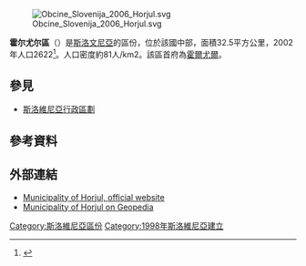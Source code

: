 [[File:Obcine_Slovenija_2006_Horjul.svg|thumb]]

'''霍尔尤尔區'''（{{lang-sl|Občina Horjul}}）是[[斯洛文尼亞|斯洛文尼亞]]的區份，位於該國中部，面積32.5平方公里，2002年人口2622<ref>{{Cite web |url=http://www.stat.si/popis2002/en/ |title=Statistical Office of the Republic of Slovenia, census of 2002 |accessdate=2017-02-24 |archive-date=2016-12-18 |archive-url=https://web.archive.org/web/20161218144633/http://www.stat.si/popis2002/en/ |dead-url=no }}</ref>。人口密度約81人/km2。該區首府為[[霍爾尤爾|霍爾尤爾]]。

==參見==
*[[斯洛維尼亞行政區劃|斯洛維尼亞行政區劃]]

==參考資料==
{{Reflist}}

==外部連結==
* [http://www.horjul.si Municipality of Horjul, official website]
* [http://www.geopedia.si/Geopedia_en.html#L5567_F10111650_T1193_vF_b4_x446132.5_y97282_s14 Municipality of Horjul on Geopedia] {{Wayback|url=http://www.geopedia.si/Geopedia_en.html#L5567_F10111650_T1193_vF_b4_x446132.5_y97282_s14 |date=20120620155109 }}

{{DEFAULTSORT:Horjul}}
[[Category:斯洛維尼亞區份|Category:斯洛維尼亞區份]]
[[Category:1998年斯洛維尼亞建立|Category:1998年斯洛維尼亞建立]]

{{Slovenia-geo-stub}}